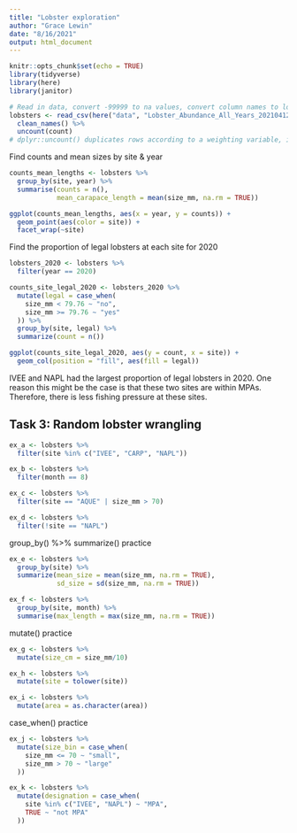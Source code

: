 ```yaml
---
title: "Lobster exploration"
author: "Grace Lewin"
date: "8/16/2021"
output: html_document
---
```


```r
knitr::opts_chunk$set(echo = TRUE)
library(tidyverse)
library(here)
library(janitor)
```


```r
# Read in data, convert -99999 to na values, convert column names to lower snake case, convert data from frequency to case format using dplyr::uncount()
lobsters <- read_csv(here("data", "Lobster_Abundance_All_Years_20210412.csv"), na = c("-99999", "")) %>% 
  clean_names() %>% 
  uncount(count)
# dplyr::uncount() duplicates rows according to a weighting variable, in this case "count"

```

Find counts and mean sizes by site & year

```r
counts_mean_lengths <- lobsters %>% 
  group_by(site, year) %>% 
  summarise(counts = n(),
            mean_carapace_length = mean(size_mm, na.rm = TRUE))

ggplot(counts_mean_lengths, aes(x = year, y = counts)) +
  geom_point(aes(color = site)) +
  facet_wrap(~site)
```

Find the proportion of legal lobsters at each site for 2020

```r
lobsters_2020 <- lobsters %>% 
  filter(year == 2020)

counts_site_legal_2020 <- lobsters_2020 %>% 
  mutate(legal = case_when(
    size_mm < 79.76 ~ "no",
    size_mm >= 79.76 ~ "yes"
  )) %>% 
  group_by(site, legal) %>% 
  summarize(count = n())

ggplot(counts_site_legal_2020, aes(y = count, x = site)) + 
  geom_col(position = "fill", aes(fill = legal))
```
IVEE and NAPL had the largest proportion of legal lobsters in 2020. One reason this might be the case is that these two sites are within MPAs. Therefore, there is less fishing pressure at these sites. 

## Task 3: Random lobster wrangling

```r
ex_a <- lobsters %>% 
  filter(site %in% c("IVEE", "CARP", "NAPL"))

ex_b <- lobsters %>% 
  filter(month == 8)

ex_c <- lobsters %>% 
  filter(site == "AQUE" | size_mm > 70)

ex_d <- lobsters %>% 
  filter(!site == "NAPL")
```

group_by() %>% summarize() practice

```r
ex_e <- lobsters %>% 
  group_by(site) %>% 
  summarize(mean_size = mean(size_mm, na.rm = TRUE),
            sd_size = sd(size_mm, na.rm = TRUE))

ex_f <- lobsters %>% 
  group_by(site, month) %>% 
  summarise(max_length = max(size_mm, na.rm = TRUE))
```

mutate() practice

```r
ex_g <- lobsters %>% 
  mutate(size_cm = size_mm/10)

ex_h <- lobsters %>% 
  mutate(site = tolower(site))

ex_i <- lobsters %>% 
  mutate(area = as.character(area))
```

case_when() practice

```r
ex_j <- lobsters %>% 
  mutate(size_bin = case_when(
    size_mm <= 70 ~ "small",
    size_mm > 70 ~ "large"
  ))

ex_k <- lobsters %>% 
  mutate(designation = case_when(
    site %in% c("IVEE", "NAPL") ~ "MPA",
    TRUE ~ "not MPA"
  ))
```

